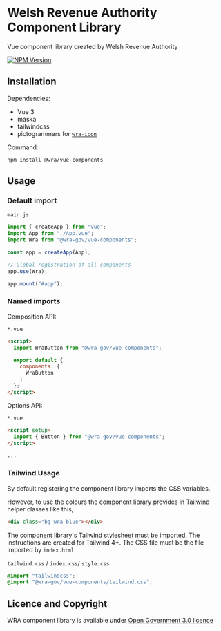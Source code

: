 
<Meta title="Introduction/Getting started" />

# Welsh Revenue Authority Component Library

Vue component library created by Welsh Revenue Authority

[![NPM Version](https://img.shields.io/npm/v/%40wra-gov%2Fvue-components)](https://www.npmjs.com/package/@wra-gov/vue-components)

## Installation

Dependencies:

- Vue 3
- maska
- tailwindcss
- pictogrammers for [`wra-icon`](?path=/docs/all-icon--docs)

Command:

`npm install @wra/vue-components`

## Usage

### Default import

`main.js`

```js
import { createApp } from "vue";
import App from "./App.vue";
import Wra from "@wra-gov/vue-components";

const app = createApp(App);

// Global registration of all components
app.use(Wra);

app.mount("#app");
```

### Named imports

Composition API:

`*.vue`

```html
<script>
  import WraButton from "@wra-gov/vue-components";

  export default {
    components: {
      WraButton
    }
  };
</script>
```

Options API:

`*.vue`

```html
<script setup>
  import { Button } from "@wra-gov/vue-components";
</script>

...
```

### Tailwind Usage

By default registering the component library imports the CSS variables.

However, to use the colours the component library provides in Tailwind helper
classes like this,

```html
<div class="bg-wra-blue"></div>
```

The component library's Tailwind stylesheet must be imported. The instructions
are created for Tailwind 4+. The CSS file must be the file imported by `index.html`

`tailwind.css` / `index.css`/ `style.css`

```css
@import "tailwindcss";
@import "@wra-gov/vue-components/tailwind.css";
```

## Licence and Copyright

WRA component library is available under [Open Government 3.0 licence](https://www.nationalarchives.gov.uk/doc/open-government-licence/version/3/)

